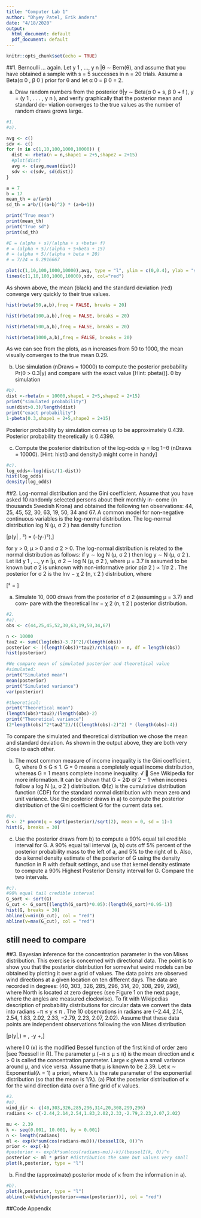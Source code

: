 ```yaml
---
title: "Computer Lab 1"
author: "Dhyey Patel, Erik Anders"
date: "4/18/2020"
output:
  html_document: default
  pdf_document: default
---
```


```r
knitr::opts_chunk$set(echo = TRUE)
```

##1. Bernoulli ... again.
Let y 1 , ..., y n |θ ∼ Bern(θ), and assume that you have obtained a sample with s = 5
successes in n = 20 trials. Assume a Beta(α 0 , β 0 ) prior for θ and let α 0 = β 0 = 2.

(a) Draw random numbers from the posterior θ|y ∼ Beta(α 0 + s, β 0 + f ), y =
(y 1 , . . . , y n ), and verify graphically that the posterior mean and standard de-
viation converges to the true values as the number of random draws grows
large.

```r
#1.
#a).

avg <- c()
sdv <- c()
for (n in c(1,10,100,1000,10000)) {
  dist <- rbeta(n = n,shape1 = 2+5,shape2 = 2+15)
  #plot(dist)
  avg <- c(avg,mean(dist))
  sdv <- c(sdv, sd(dist))
}

a = 7
b = 17
mean_th = a/(a+b)
sd_th = a*b/(((a+b)^2) * (a+b+1)) 

print("True mean")
print(mean_th)
print("True sd")
print(sd_th)

#E = (alpha + s)/(alpha + s +beta+ f)
# = (alpha + 5)/(alpha + 5+beta + 15)
# = (alpha + 5)/(alpha + beta + 20)
# = 7/24 = 0.2916667

plot(c(1,10,100,1000,10000),avg, type = "l", ylim = c(0,0.4), ylab = "sd, mean")
lines(c(1,10,100,1000,10000),sdv, col="red")

```
As shown above, the mean (black) and the standard deviation (red) converge very quickly to their true values.


```r
hist(rbeta(50,a,b),freq = FALSE, breaks = 20)

hist(rbeta(100,a,b),freq = FALSE, breaks = 20)

hist(rbeta(500,a,b),freq = FALSE, breaks = 20)

hist(rbeta(1000,a,b),freq = FALSE, breaks = 20)

```

As we can see from the plots, as n increases from 50 to 1000, the mean visually converges to the true mean 0.29.


(b) Use simulation (nDraws = 10000) to compute the posterior probability
Pr(θ > 0.3|y) and compare with the exact value [Hint: pbeta()].
θ
by simulation

```r
#b).
dist <-rbeta(n = 10000,shape1 = 2+5,shape2 = 2+15)
print("simulated probability")
sum(dist>0.3)/length(dist)
print("exact probability")
1-pbeta(0.3,shape1 = 2+5,shape2 = 2+15)

```

Posterior probability by simulation comes up to be approximately 0.439. Posterior probability theoretically is 0.4399.

(c) Compute the posterior distribution of the log-odds φ = log 1−θ
(nDraws = 10000). [Hint: hist() and density() might come in handy]

```r
#c).
log_odds<-log(dist/(1-dist))
hist(log_odds)
density(log_odds)

```

##2. Log-normal distribution and the Gini coefficient.
Assume that you have asked 10 randomly selected persons about their monthly in-
come (in thousands Swedish Krona) and obtained the following ten observations: 44,
25, 45, 52, 30, 63, 19, 50, 34 and 67. A common model for non-negative continuous
variables is the log-normal distribution. The log-normal distribution log N (μ, σ 2 )
has density function

\[p(y| \mu, \sigma²) = \frac{1}{y*\sqrt{2\pi\sigma²}}\exp(-\frac{1}{2\sigma²}(\log y-\mu)²),\]

for y > 0, μ > 0 and σ 2 > 0. The log-normal distribution is related to the
normal distribution as follows: if y ∼ log N (μ, σ 2 ) then log y ∼ N (μ, σ 2 ). Let
iid
y 1 , ..., y n |μ, σ 2 ∼ log N (μ, σ 2 ), where μ = 3.7 is assumed to be known but σ 2 is
unknown with non-informative prior p(σ 2 ) ∝ 1/σ 2 . The posterior for σ 2 is the
Inv − χ 2 (n, τ 2 ) distribution, where

\[\tau² = \frac{\sum_{i=1}^{n}(\log y_i-\mu)²}{n}\]

(a) Simulate 10, 000 draws from the posterior of σ 2 (assuming μ = 3.7) and com-
pare with the theoretical Inv − χ 2 (n, τ 2 ) posterior distribution.

```r
#2.
#a).
obs <- c(44,25,45,52,30,63,19,50,34,67)

n <- 10000
tau2 <- sum((log(obs)-3.7)^2)/(length(obs))
posterior <- ((length(obs))*tau2)/rchisq(n = n, df = length(obs))
hist(posterior)

#We compare mean of simulated posterior and theoretical value
#simulated:
print("Simulated mean")
mean(posterior)
print("Simulated variance")
var(posterior)

#theoretical:
print("Theoretical mean")
(length(obs)*tau2)/(length(obs)-2)
print("Theoretical variance")
(2*length(obs)^2*tau2^2)/(((length(obs)-2)^2) * (length(obs)-4))

```
To compare the simulated and theoretical distribution we chose the mean and standard deviation.
As shown in the output above, they are both very close to each other.


(b) The most common measure of income inequality is the Gini coefficient, G,
where 0 ≤ G ≤ 1. G = 0 means a completely equal income distribution,
whereas G = 1 means complete income inequality.
√  See Wikipedia for more
information. It can be shown that G = 2Φ σ/ 2 − 1 when incomes follow a
log N (μ, σ 2 ) distribution. Φ(z) is the cumulative distribution function (CDF)
for the standard normal distribution with mean zero and unit variance. Use
the posterior draws in a) to compute the posterior distribution of the Gini
coefficient G for the current data set.

```r
#b).
G <- 2* pnorm(q = sqrt(posterior)/sqrt(2), mean = 0, sd = 1)-1
hist(G, breaks = 30)

```

(c) Use the posterior draws from b) to compute a 90% equal tail credible interval
for G. A 90% equal tail interval (a, b) cuts off 5% percent of the posterior
probability mass to the left of a, and 5% to the right of b. Also, do a kernel
density estimate of the posterior of G using the density function in R with
default settings, and use that kernel density estimate to compute a 90% Highest
Posterior Density interval for G. Compare the two intervals.

```r
#c).
#90% equal tail credible interval
G_sort <- sort(G)
G_cut <- G_sort[(length(G_sort)*0.05):(length(G_sort)*0.95-1)]
hist(G, breaks = 30)
abline(v=min(G_cut), col = "red")
abline(v=max(G_cut), col = "red")

```
## still need to compare


##3. Bayesian inference for the concentration parameter in the von Mises distribution.
This exercise is concerned with directional data. The point is to show you that
the posterior distribution for somewhat weird models can be obtained by plotting
it over a grid of values. The data points are observed wind directions at a given
location on ten different days. The data are recorded in degrees:
(40, 303, 326, 285, 296, 314, 20, 308, 299, 296),
where North is located at zero degrees (see Figure 1 on the next page, where the
angles are measured clockwise). To fit with Wikipedias description of probability
distributions for circular data we convert the data into radians −π ≤ y ≤ π . The
10 observations in radians are
(−2.44, 2.14, 2.54, 1.83, 2.02, 2.33, −2.79, 2.23, 2.07, 2.02).
Assume that these data points are independent observations following the von Mises
distribution

\[p(y|\mu,\kappa) = \frac{exp(\kappa*\cos(y-\mu))}{2\pi*I_0(\kappa)}, -\pi \leq y \leq +\pi,\]

where I 0 (κ) is the modified Bessel function of the first kind of order zero [see
?besselI in R]. The parameter μ (−π ≤ μ ≤ π) is the mean direction and κ > 0 is
called the concentration parameter. Large κ gives a small variance around μ, and
vice versa. Assume that μ is known to be 2.39. Let κ ∼ Exponential(λ = 1) a
priori, where λ is the rate parameter of the exponential distribution (so that the
mean is 1/λ).
(a) Plot the posterior distribution of κ for the wind direction data over a fine grid
of κ values.


```r
#3.
#a).
wind_dir <- c(40,303,326,285,296,314,20,308,299,296)
radians <- c(-2.44,2.14,2.54,1.83,2.02,2.33,-2.79,2.23,2.07,2.02)

mu <- 2.39
k <- seq(0.001, 10.001, by = 0.001)
n <- length(radians)
ml <- exp(k*sum(cos(radians-mu)))/(besselI(k, 0))^n
prior <- exp(-k)
#posterior <- exp(k*sum(cos(radians-mu))-k)/(besselI(k, 0))^n
posterior <- ml * prior #distribution the same but values very small
plot(k,posterior, type = "l")

```

(b) Find the (approximate) posterior mode of κ from the information in a).

```r
#b).
plot(k,posterior, type = "l")
abline(v=k[which(posterior==max(posterior))], col = "red")

```

##Code Appendix
```r
```
